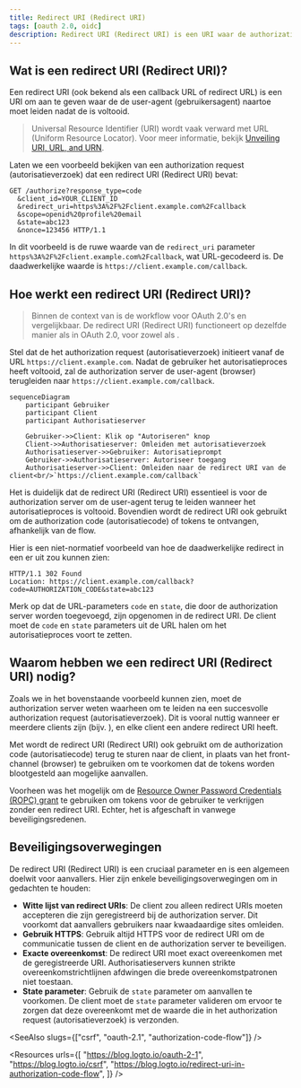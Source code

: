 ```yaml
---
title: Redirect URI (Redirect URI)
tags: [oauth 2.0, oidc]
description: Redirect URI (Redirect URI) is een URI waar de authorization server (autorisatieserver) de user-agent (gebruikersagent) naar omleidt na een authorization request (autorisatieverzoek). Het is een essentieel parameter in de OAuth 2.0 en OpenID Connect (OIDC) grants (machtigingen) die gebruikersinteractie omvatten.
---
```


## Wat is een redirect URI (Redirect URI)?

Een redirect URI (ook bekend als een callback URL of redirect URL) is een URI om aan te geven waar de <Ref slug="authorization-server" /> de user-agent (gebruikersagent) naartoe moet leiden nadat de <Ref slug="authorization-request" /> is voltooid.

> Universal Resource Identifier (URI) wordt vaak verward met URL (Uniform Resource Locator). Voor meer informatie, bekijk [Unveiling URI, URL, and URN](https://blog.logto.io/unveiling-uri-url-and-urn).

Laten we een voorbeeld bekijken van een authorization request (autorisatieverzoek) dat een redirect URI (Redirect URI) bevat:

```http
GET /authorize?response_type=code
  &client_id=YOUR_CLIENT_ID
  &redirect_uri=https%3A%2F%2Fclient.example.com%2Fcallback
  &scope=openid%20profile%20email
  &state=abc123
  &nonce=123456 HTTP/1.1
```

In dit voorbeeld is de ruwe waarde van de `redirect_uri` parameter `https%3A%2F%2Fclient.example.com%2Fcallback`, wat URL-gecodeerd is. De daadwerkelijke waarde is `https://client.example.com/callback`.

## Hoe werkt een redirect URI (Redirect URI)?

> Binnen de context van <Ref slug="openid-connect" /> is de workflow voor OAuth 2.0's <Ref slug="authorization-request" /> en <Ref slug="authorization-server" /> vergelijkbaar. De redirect URI (Redirect URI) functioneert op dezelfde manier als in OAuth 2.0, voor zowel <Ref slug="authentication-request" /> als <Ref slug="openid-connect" headingId="openid-provider-op" />.

Stel dat de <Ref slug="client" /> het authorization request (autorisatieverzoek) initieert vanaf de URL `https://client.example.com`. Nadat de gebruiker het autorisatieproces heeft voltooid, zal de authorization server de user-agent (browser) terugleiden naar `https://client.example.com/callback`.

```mermaid
sequenceDiagram
    participant Gebruiker
    participant Client
    participant Authorisatieserver

    Gebruiker->>Client: Klik op "Autoriseren" knop
    Client->>Authorisatieserver: Omleiden met autorisatieverzoek
    Authorisatieserver->>Gebruiker: Autorisatieprompt
    Gebruiker->>Authorisatieserver: Autoriseer toegang
    Authorisatieserver->>Client: Omleiden naar de redirect URI van de client<br/>`https://client.example.com/callback`
```

Het is duidelijk dat de redirect URI (Redirect URI) essentieel is voor de authorization server om de user-agent terug te leiden wanneer het autorisatieproces is voltooid. Bovendien wordt de redirect URI ook gebruikt om de authorization code (autorisatiecode) of tokens te ontvangen, afhankelijk van de flow.

Hier is een niet-normatief voorbeeld van hoe de daadwerkelijke redirect in een <Ref slug="authorization-code-flow" /> er uit zou kunnen zien:

```http
HTTP/1.1 302 Found
Location: https://client.example.com/callback?code=AUTHORIZATION_CODE&state=abc123
```

Merk op dat de URL-parameters `code` en `state`, die door de authorization server worden toegevoegd, zijn opgenomen in de redirect URI. De client moet de `code` en `state` parameters uit de URL halen om het autorisatieproces voort te zetten.

## Waarom hebben we een redirect URI (Redirect URI) nodig?

Zoals we in het bovenstaande voorbeeld kunnen zien, moet de authorization server weten waarheen om te leiden na een succesvolle authorization request (autorisatieverzoek). Dit is vooral nuttig wanneer er meerdere clients zijn (bijv. <Ref slug="single-sign-on" />), en elke client een andere redirect URI heeft.

Met <Ref slug="authorization-code-flow" /> wordt de redirect URI (Redirect URI) ook gebruikt om de authorization code (autorisatiecode) terug te sturen naar de client, in plaats van het front-channel (browser) te gebruiken om te voorkomen dat de tokens worden blootgesteld aan mogelijke aanvallen.

Voorheen was het mogelijk om de [Resource Owner Password Credentials (ROPC) grant](https://datatracker.ietf.org/doc/html/rfc6749#section-4.3) te gebruiken om tokens voor de gebruiker te verkrijgen zonder een redirect URI. Echter, het is afgeschaft in <Ref slug="oauth-2.1" /> vanwege beveiligingsredenen.

## Beveiligingsoverwegingen

De redirect URI (Redirect URI) is een cruciaal parameter en is een algemeen doelwit voor aanvallers. Hier zijn enkele beveiligingsoverwegingen om in gedachten te houden:

- **Witte lijst van redirect URIs**: De client zou alleen redirect URIs moeten accepteren die zijn geregistreerd bij de authorization server. Dit voorkomt dat aanvallers gebruikers naar kwaadaardige sites omleiden.
- **Gebruik HTTPS**: Gebruik altijd HTTPS voor de redirect URI om de communicatie tussen de client en de authorization server te beveiligen.
- **Exacte overeenkomst**: De redirect URI moet exact overeenkomen met de geregistreerde URI. Authorisatieservers kunnen strikte overeenkomstrichtlijnen afdwingen die brede overeenkomstpatronen niet toestaan.
- **State parameter**: Gebruik de `state` parameter om <Ref slug="csrf" /> aanvallen te voorkomen. De client moet de `state` parameter valideren om ervoor te zorgen dat deze overeenkomt met de waarde die in het authorization request (autorisatieverzoek) is verzonden.

<SeeAlso slugs={["csrf", "oauth-2.1", "authorization-code-flow"]} />

<Resources
  urls={[
    "https://blog.logto.io/oauth-2-1",
    "https://blog.logto.io/csrf",
    "https://blog.logto.io/redirect-uri-in-authorization-code-flow",
  ]}
/>